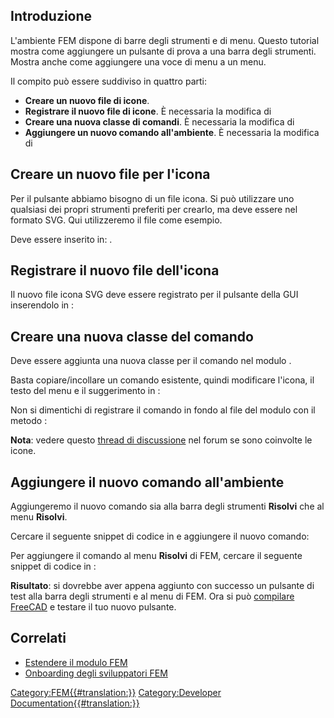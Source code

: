 <languages/>

{{TutorialInfo/it
|Topic=FEM
|Level=Advanced
|Time=60 min
|Author=[[User:JohnWang|JohnWang]]
|FCVersion=0.19
|Files=
}}

<span id="Introduction"></span>
== Introduzione ==

L'ambiente FEM dispone di barre degli strumenti e di menu. Questo tutorial mostra come aggiungere un pulsante di prova a una barra degli strumenti. Mostra anche come aggiungere una voce di menu a un menu.

Il compito può essere suddiviso in quattro parti:
* '''Creare un nuovo file di icone'''.
* '''Registrare il nuovo file di icone'''. È necessaria la modifica di {{incode|src/Mod/Fem/Gui/Resources/Fem.qrc}}
* '''Creare una nuova classe di comandi'''. È necessaria la modifica di {{incode|src/Mod/Fem/femcommands/commands.py}}
* '''Aggiungere un nuovo comando all'ambiente'''. È necessaria la modifica di {{incode|src/Mod/Fem/Gui/Workbench.cpp}}

<span id="Create_a_new_icon_file"></span>
== Creare un nuovo file per l'icona == 

Per il pulsante abbiamo bisogno di un file icona. Si può utilizzare uno qualsiasi dei propri strumenti preferiti per crearlo, ma deve essere nel formato SVG. Qui utilizzeremo il file {{FileName|FEM_testButton.svg}} come esempio. 

Deve essere inserito in: {{incode|src/Mod/Fem/Gui/Resources/icons/}}.

<span id="Register_the_new_icon_file"></span>
== Registrare il nuovo file dell'icona == 

Il nuovo file icona SVG deve essere registrato per il pulsante della GUI inserendolo in {{incode|src/Mod/Fem/Gui/Resources/Fem.qrc}}:

{{code|code=
     <file>icons/FEM_testButton.svg</file>
}} 

<span id="Create_a_new_command_class"></span>
== Creare una nuova classe del comando ==

Deve essere aggiunta una nuova classe per il comando nel modulo {{incode|src/Mod/Fem/femcommands/commands.py}}. 

Basta copiare/incollare un comando esistente, quindi modificare l'icona, il testo del menu e il suggerimento in {{incode|__init__(self)}}:

{{code|code=
class _testButton(CommandManager):
    "The FEM_testButton command definition"

    def __init__(self):
        super(_testButton, self).__init__()
        self.menuetext = "test Button"
        self.tooltip = "This is a test button"
        self.is_active = "always"
        #self.do_activated = "add_obj_on_gui_selobj_noset_edit"
}}

Non si dimentichi di registrare il comando in fondo al file del modulo con il metodo {{incode|addCommand(...)}}:

{{code|code=
FreeCADGui.addCommand(
    "FEM_testButton",
    _testButton()
)
}}

<div class="mw-translate-fuzzy">
'''Nota''': vedere questo [https://forum.freecadweb.org/viewtopic.php?f=18&t=46693&start=10#p402004 thread di discussione] nel forum se sono coinvolte le icone.
</div>

<span id="Add_new_command_to_workbench"></span>
== Aggiungere il nuovo comando all'ambiente ==

Aggiungeremo il nuovo comando sia alla barra degli strumenti '''Risolvi''' che al menu '''Risolvi'''. 

Cercare il seguente snippet di codice in {{incode|/Gui/Workbench.cpp}} e aggiungere il nuovo comando:

{{code|code= 
     Gui::ToolBarItem* solve = new Gui::ToolBarItem(root);
     solve->setCommand("Solve");
     *solve << "FEM_SolverCalculixCxxtools"
            << "FEM_SolverCalculiX"
            << "FEM_SolverElmer"
+           << "FEM_testButton"
            << "Separator"
}}

Per aggiungere il comando al menu '''Risolvi''' di FEM, cercare il seguente snippet di codice in {{incode|Workbench.cpp}}:

{{code|code= 
    Gui::MenuItem* solve = new Gui::MenuItem;
    root->insertItem(item, solve);
    solve->setCommand("&Solve");
    *solve << "FEM_SolverCalculixCxxtools"
           << "FEM_SolverCalculiX"
           << "FEM_SolverElmer"
           << "FEM_SolverZ88"
+          << "FEM_testButton"
           << "Separator"
}}

'''Risultato''': si dovrebbe aver appena aggiunto con successo un pulsante di test alla barra degli strumenti e al menu di FEM. Ora si può [[Compiling|compilare FreeCAD]] e testare il tuo nuovo pulsante.

<span id="Related"></span>
== Correlati ==

* [[Extend_FEM_Module/it|Estendere il modulo FEM]]
* [[Onboarding_FEM_Devs/it|Onboarding degli sviluppatori FEM]]


[[Category:FEM{{#translation:}}]]
[[Category:Developer Documentation{{#translation:}}]]